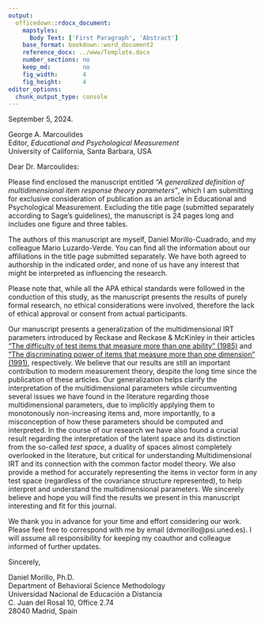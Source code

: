 ```yaml
---
output:
  officedown::rdocx_document:
    mapstyles:
      Body Text: ['First Paragraph', 'Abstract']
    base_format: bookdown::word_document2
    reference_docx: ../www/Template.docx
    number_sections: no
    keep_md:         no
    fig_width:       4
    fig_height:      4
editor_options: 
  chunk_output_type: console
---
```


September 5, 2024.

George A. Marcoulides \
Editor, *Educational and Psychological Measurement* \
University of California, Santa Barbara, USA

Dear Dr. Marcoulides:

Please find enclosed the manuscript entitled
*"A generalized definition of multidimensional item response theory
parameters"*,
which I am submitting for exclusive consideration of publication as an article
in Educational and Psychological Measurement.
Excluding the title page
(submitted separately according to Sage's guidelines),
the manuscript is 24 pages long and includes one figure and three tables.

The authors of this manuscript are myself, Daniel Morillo-Cuadrado,
and my colleague Mario Luzardo-Verde.
You can find all the information about our affiliations in
the title page submitted separately.
We have both agreed to authorship in the indicated order, and
none of us have any interest that might be interpreted
as influencing the research.

Please note that, while all the APA ethical standards were followed in
the conduction of this study, as
the manuscript presents the results of purely formal research,
no ethical considerations were involved,
therefore the lack of ethical approval or consent from actual participants.

Our manuscript presents a generalization of the multidimensional IRT parameters
introduced by Reckase and Reckase & McKinley in their articles
["The difficulty of test items that measure more than one ability" (1985)][1]
and
["The discriminating power of items that measure more than one dimension"
(1991)][2],
respectively.
We believe that our results are still
an important contribution to modern measurement theory,
despite the long time since the publication of these articles.
Our generalization helps clarify the interpretation of
the multidimensional parameters while circumventing several issues
we have found in the literature regarding those multidimensional parameters,
due to implicitly applying them to monotonously non-increasing items and,
more importantly,
to a misconception of how these parameters should be computed and interpreted.
In the course of our research we have also found a crucial result regarding
the interpretation of the latent space and
its distinction from the so-called *test space*,
a duality of spaces almost completely overlooked in the literature,
but critical for understanding Multidimensional IRT and its connection with
the common factor model theory.
We also provide a method for accurately representing the items in vector form
in any test space (regardless of the covariance structure represented),
to help interpret and understand the multidimensional parameters.
We sincerely believe and hope you will find
the results we present in this manuscript interesting and fit for this journal.

[1]: https://doi.org/10.1177/014662168500900409

[2]: https://doi.org/10.1177/014662169101500407

We thank you in advance for your time and effort considering our work.
Please feel free to correspond with me by email (dvmorillo@psi.uned.es).
I will assume all responsibility for keeping
my coauthor and colleague informed of further updates.

Sincerely,

Daniel Morillo, Ph.D.\
Department of Behavioral Science Methodology \
Universidad Nacional de Educación a Distancia \
C. Juan del Rosal 10, Office 2.74 \
28040 Madrid, Spain
